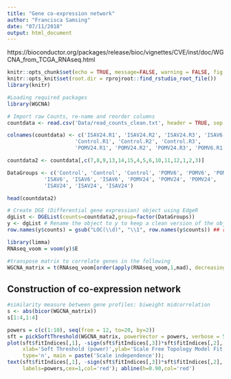 ```yaml
---
title: "Gene co-expression network"
author: "Francisca Samsing"
date: "07/11/2018"
output: html_document
---
```

https://bioconductor.org/packages/release/bioc/vignettes/CVE/inst/doc/WGCNA_from_TCGA_RNAseq.html

```r
knitr::opts_chunk$set(echo = TRUE, message=FALSE, warning = FALSE, fig.align="center")
knitr::opts_knit$set(root.dir = rprojroot::find_rstudio_root_file())
library(knitr)
```

```r
#Loading required packages
library(WGCNA)
```

```r
# Import raw Counts, re-name and reorder columns 
countdata <- read.csv('Data/read_counts_clean.txt', header = TRUE, sep = '\t',  row.names = 'Geneid')

colnames(countdata) <- c('ISAV24.R1', 'ISAV24.R2', 'ISAV24.R3', 'ISAV6.R1', 'ISAV6.R2', 'ISAV6.R3', 
                      'Control.R1', 'Control.R2', 'Control.R3',
                      'POMV24.R1', 'POMV24.R2', 'POMV24.R3', 'POMV6.R1', 'POMV6.R2', 'POMV6.R3')

countdata2 <- countdata[,c(7,8,9,13,14,15,4,5,6,10,11,12,1,2,3)]

DataGroups <- c('Control', 'Control', 'Control', 'POMV6', 'POMV6', 'POMV6', 
            'ISAV6', 'ISAV6', 'ISAV6', 'POMV24', 'POMV24', 'POMV24', 
            'ISAV24', 'ISAV24', 'ISAV24')

head(countdata2)
```


```r
# Create DGE (Differential gene expression) object using EdgeR
dgList <- DGEList(counts=countdata2,group=factor(DataGroups))
y <- dgList # Rename the object to y to keep a clean version of the object (dgList)
row.names(y$counts) = gsub("LOC(\\d)", "\\1", row.names(y$counts)) ## removing the bloody LOCs 
```

```r
library(limma)
RNAseq_voom = voom(y)$E
```


```r
#transpose matrix to correlate genes in the following
WGCNA_matrix = t(RNAseq_voom[order(apply(RNAseq_voom,1,mad), decreasing = T)[1:5000],])
```

## Construction of co-expression network

```r
#similarity measure between gene profiles: biweight midcorrelation
s <- abs(bicor(WGCNA_matrix))
s[1:4,1:4]
```


```r
powers = c(c(1:10), seq(from = 12, to=20, by=2))
sft = pickSoftThreshold(WGCNA_matrix, powerVector = powers, verbose = 5)
plot(sft$fitIndices[,1], -sign(sft$fitIndices[,3])*sft$fitIndices[,2],
     xlab='Soft Threshold (power)',ylab='Scale Free Topology Model Fit,signed R^2',
     type='n', main = paste('Scale independence'));
text(sft$fitIndices[,1], -sign(sft$fitIndices[,3])*sft$fitIndices[,2],
     labels=powers,cex=1,col='red'); abline(h=0.90,col='red')
```





























